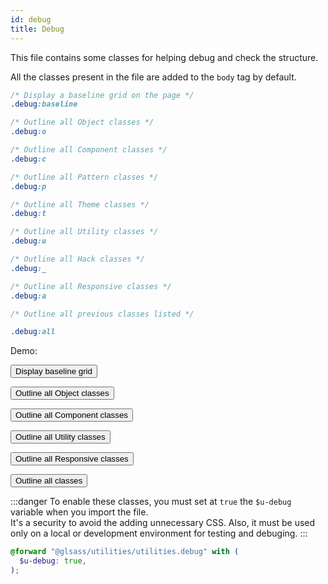 ```yaml
---
id: debug
title: Debug
---
```


This file contains some classes for helping debug and check the structure.

All the classes present in the file are added to the `body` tag by default.

```css
/* Display a baseline grid on the page */
.debug:baseline

/* Outline all Object classes */
.debug:o

/* Outline all Component classes */
.debug:c

/* Outline all Pattern classes */
.debug:p

/* Outline all Theme classes */
.debug:t

/* Outline all Utility classes */
.debug:u

/* Outline all Hack classes */
.debug:_

/* Outline all Responsive classes */
.debug:a

/* Outline all previous classes listed */

.debug:all
```


<Example>
  <div className="o-row">
    <div className="o-col u-12 u-8@md">
      <p>Demo:</p>
      <p>
        <button
          className="c-button c-button--primary js-debug-baseline"
          type="button"
        >
          Display baseline grid
        </button>
      </p>
      <p>
        <button className="c-button c-button--primary js-debug-o" type="button">
          Outline all Object classes
        </button>
      </p>
      <p>
        <button className="c-button c-button--primary js-debug-c" type="button">
          Outline all Component classes
        </button>
      </p>
      <p>
        <button className="c-button c-button--primary js-debug-u" type="button">
          Outline all Utility classes
        </button>
      </p>
      <p>
        <button className="c-button c-button--primary js-debug-a" type="button">
          Outline all Responsive classes
        </button>
      </p>
      <p>
        <button
          className="c-button c-button--primary js-debug-all"
          type="button"
        >
          Outline all classes
        </button>
      </p>
    </div>
  </div>
</Example>

:::danger To enable these classes, you must set at `true` the `$u-debug`
variable when you import the file.<br/> It's a security to avoid the adding
unnecessary CSS. Also, it must be used only on a local or development
environment for testing and debuging. :::

```scss
@forward "@glsass/utilities/utilities.debug" with (
  $u-debug: true,
);
```

